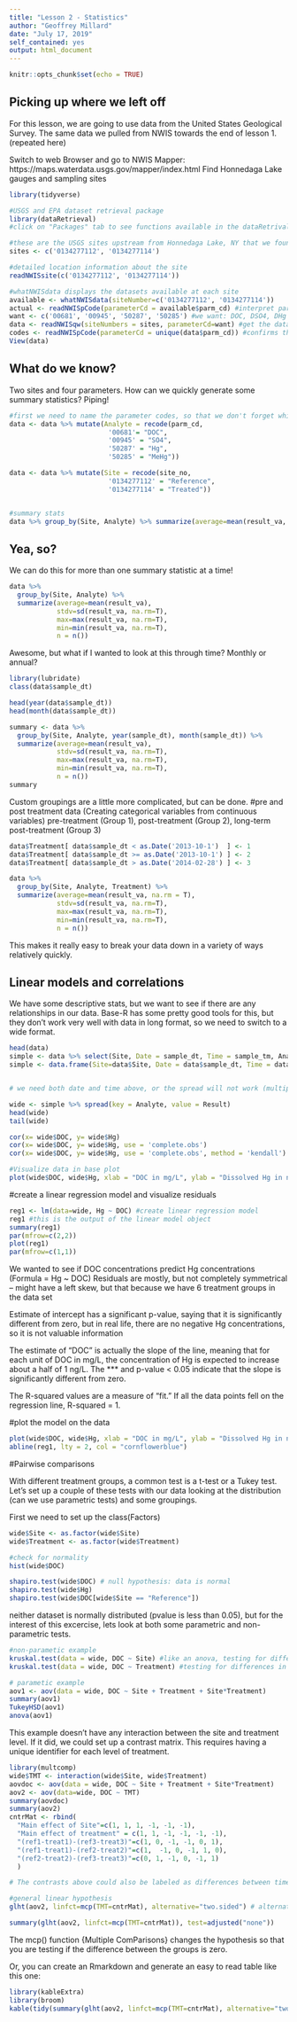 ```yaml
---
title: "Lesson 2 - Statistics"
author: "Geoffrey Millard"
date: "July 17, 2019"
self_contained: yes
output: html_document
---
```


```r
knitr::opts_chunk$set(echo = TRUE)
```

## Picking up where we left off
For this lesson, we are going to use data from the United States Geological Survey.  The same data we pulled from NWIS towards the end of lesson 1. (repeated here)


Switch to web Browser and go to NWIS Mapper: https://maps.waterdata.usgs.gov/mapper/index.html
Find Honnedaga Lake gauges and sampling sites

```r
library(tidyverse)

#USGS and EPA dataset retrieval package
library(dataRetrieval) 
#click on "Packages" tab to see functions available in the dataRetrival package

#these are the USGS sites upstream from Honnedaga Lake, NY that we found in the browser
sites <- c('0134277112', '0134277114')

#detailed location information about the site
readNWISsite(c('0134277112', '0134277114'))

#whatNWISdata displays the datasets available at each site
available <- whatNWISdata(siteNumber=c('0134277112', '0134277114'))
actual <- readNWISpCode(parameterCd = available$parm_cd) #interpret parameter codes
want <- c('00681', '00945', '50287', '50285') #we want: DOC, DSO4, DHg and DMeHg
data <- readNWISqw(siteNumbers = sites, parameterCd=want) #get the data
codes <- readNWISpCode(parameterCd = unique(data$parm_cd)) #confirms that we got what we wanted, shows UNITS!
View(data)
```
## What do we know?

Two sites and four parameters.  How can we quickly generate some summary statistics?
Piping!

```r
#first we need to name the parameter codes, so that we don't forget which code is which
data <- data %>% mutate(Analyte = recode(parm_cd, 
                         '00681'= "DOC", 
                         '00945' = "SO4", 
                         '50287' = "Hg", 
                         '50285' = "MeHg"))

data <- data %>% mutate(Site = recode(site_no, 
                         '0134277112' = "Reference", 
                         '0134277114' = "Treated"))


#summary stats
data %>% group_by(Site, Analyte) %>% summarize(average=mean(result_va, na.rm = T))

```

## Yea, so?

We can do this for more than one summary statistic at a time!

```r
data %>% 
  group_by(Site, Analyte) %>% 
  summarize(average=mean(result_va), 
            stdv=sd(result_va, na.rm=T),
            max=max(result_va, na.rm=T), 
            min=min(result_va, na.rm=T), 
            n = n())
```

Awesome, but what if I wanted to look at this through time?  Monthly or annual?

```r
library(lubridate)
class(data$sample_dt)

head(year(data$sample_dt))
head(month(data$sample_dt))

summary <- data %>% 
  group_by(Site, Analyte, year(sample_dt), month(sample_dt)) %>% 
  summarize(average=mean(result_va), 
            stdv=sd(result_va, na.rm=T),
            max=max(result_va, na.rm=T), 
            min=min(result_va, na.rm=T), 
            n = n())
summary
```

Custom groupings are a little more complicated, but can be done.
#pre and post treatment data (Creating categorical variables from continuous variables)
pre-treatment (Group 1), post-treatment (Group 2), long-term post-treatment (Group 3)

```r
data$Treatment[ data$sample_dt < as.Date('2013-10-1')  ] <- 1
data$Treatment[ data$sample_dt >= as.Date('2013-10-1') ] <- 2
data$Treatment[ data$sample_dt > as.Date('2014-02-28') ] <- 3

data %>% 
  group_by(Site, Analyte, Treatment) %>% 
  summarize(average=mean(result_va, na.rm = T), 
            stdv=sd(result_va, na.rm=T),
            max=max(result_va, na.rm=T), 
            min=min(result_va, na.rm=T), 
            n = n())
```

This makes it really easy to break your data down in a variety of ways relatively quickly.


## Linear models and correlations

We have some descriptive stats, but we want to see if there are any relationships in our data.  Base-R has some pretty good tools for this, but they don't work very well with data in long format, so we need to switch to a wide format.

```r
head(data)
simple <- data %>% select(Site, Date = sample_dt, Time = sample_tm, Analyte, Result = result_va, Treatment)
simple <- data.frame(Site=data$Site, Date = data$sample_dt, Time = data$sample_tm, Analyte=data$Analyte, Result = data$result_va, Treatment=data$Treatment)


# we need both date and time above, or the spread will not work (multiple samples were collected on the same day after all)

wide <- simple %>% spread(key = Analyte, value = Result)
head(wide)
tail(wide)

cor(x= wide$DOC, y= wide$Hg)
cor(x= wide$DOC, y= wide$Hg, use = 'complete.obs')
cor(x= wide$DOC, y= wide$Hg, use = 'complete.obs', method = 'kendall')

#Visualize data in base plot
plot(wide$DOC, wide$Hg, xlab = "DOC in mg/L", ylab = "Dissolved Hg in ng/L")
```

#create a linear regression model and visualize residuals
```r
reg1 <- lm(data=wide, Hg ~ DOC) #create linear regression model
reg1 #this is the output of the linear model object
summary(reg1) 
par(mfrow=c(2,2))
plot(reg1)
par(mfrow=c(1,1))
```

We wanted to see if DOC concentrations predict Hg concentrations (Formula = Hg ~ DOC)
Residuals are mostly, but not completely symmetrical -- might have a left skew, but that because we have 6 treatment groups in the data set

Estimate of intercept has a significant p-value, saying that it is significantly different from zero, but in real life, there are no negative Hg concentrations, so it is not valuable information

The estimate of "DOC" is actually the slope of the line, meaning that for each unit of DOC in mg/L, the concentration of Hg is expected to increase about a half of 1 ng/L. The *** and p-value < 0.05 indicate that the slope is significantly different from zero.

The R-squared values are a measure of "fit."  If all the data points fell on the regression line, R-squared = 1.


#plot the model on the data
```r
plot(wide$DOC, wide$Hg, xlab = "DOC in mg/L", ylab = "Dissolved Hg in ng/L")
abline(reg1, lty = 2, col = "cornflowerblue")

```


#Pairwise comparisons

With different treatment groups, a common test is a t-test or a Tukey test.  Let's set up a couple of these tests with our data looking at the distribution (can we use parametric tests) and some groupings.

First we need to set up the class(Factors)

```r
wide$Site <- as.factor(wide$Site)
wide$Treatment <- as.factor(wide$Treatment)

#check for normality
hist(wide$DOC)

shapiro.test(wide$DOC) # null hypothesis: data is normal
shapiro.test(wide$Hg)
shapiro.test(wide$DOC[wide$Site == "Reference"])
```

neither dataset is normally distributed (pvalue is less than 0.05), but for the interest of this excercise, lets look at both some parametric and non-parametric tests.

```r
#non-parametic example
kruskal.test(data = wide, DOC ~ Site) #like an anova, testing for differences in DOC concentration by Site
kruskal.test(data = wide, DOC ~ Treatment) #testing for differences in DOC conc by Treatment

# parametic example
aov1 <- aov(data = wide, DOC ~ Site + Treatment + Site*Treatment)
summary(aov1)
TukeyHSD(aov1)
anova(aov1)
```

This example doesn't have any interaction between the site and treatment level. If it did, we could set up a contrast matrix.  This requires having a unique identifier for each level of treatment.

```r
library(multcomp)
wide$TMT <- interaction(wide$Site, wide$Treatment)
aovdoc <- aov(data = wide, DOC ~ Site + Treatment + Site*Treatment)
aov2 <- aov(data=wide, DOC ~ TMT)
summary(aovdoc)
summary(aov2)
cntrMat <- rbind(
  "Main effect of Site"=c(1, 1, 1, -1, -1, -1),
  "Main effect of treatment" = c(1, 1, -1, -1, -1, -1),
  "(ref1-treat1)-(ref3-treat3)"=c(1, 0, -1, -1, 0, 1),
  "(ref1-treat1)-(ref2-treat2)"=c(1,  -1, 0, -1, 1, 0), 
  "(ref2-treat2)-(ref3-treat3)"=c(0, 1, -1, 0, -1, 1)
  ) 

# The contrasts above could also be labeled as differences between time periods (eg. (ref1-ref3)-(treat1-treat3)).  Mathematically, these are the same.

#general linear hypothesis
glht(aov2, linfct=mcp(TMT=cntrMat), alternative="two.sided") # alternative='two.sided' is the default

summary(glht(aov2, linfct=mcp(TMT=cntrMat)), test=adjusted("none"))  
```

The mcp() function {Multiple ComParisons} changes the hypothesis so that you are testing if the difference between the groups is zero.

Or, you can create an Rmarkdown and generate an easy to read table like this one:


```r
library(kableExtra)
library(broom)
kable(tidy(summary(glht(aov2, linfct=mcp(TMT=cntrMat), alternative="two.sided"), test=adjusted("none"))), digits = 3) %>% kable_styling(bootstrap_options = c("striped", "hover", 'responsive'), full_width = F)
```

